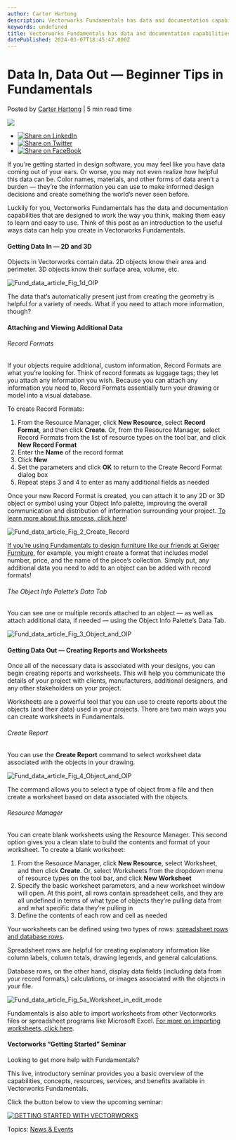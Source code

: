 ```yaml
---
author: Carter Hartong
description: Vectorworks Fundamentals has data and documentation capabilities that are designed to work the way you think. 
keywords: undefined
title: Vectorworks Fundamentals has data and documentation capabilities that are designed to work the way you think.  
datePublished: 2024-03-07T18:45:47.000Z
---
```

  

# Data In, Data Out — Beginner Tips in Fundamentals

 Posted by [Carter Hartong](https://blog.vectorworks.net/author/carter-hartong) | 5 min read time 

![](https://blog.vectorworks.net/hubfs/Blog%20Images/230310_FUND%20Data/blog-1440x800_FUND%20Data.png) 

* [![Share on LinkedIn](https://2659751.fs1.hubspotusercontent-na1.net/hubfs/2659751/michaelDemo/share-LI.png)](http://www.linkedin.com/shareArticle?mini=true&url=https%3A%2F%2Fblog.vectorworks.net%2Flimitless-data-driven-designs-in-vectorworks-fundamentals)
* [![Share on Twitter](https://2659751.fs1.hubspotusercontent-na1.net/hubfs/2659751/michaelDemo/share-TW.png)](https://www.twitter.com/share?text=Data%20In,%20Data%20Out%20—%20Beginner%20Tips%20in%20Fundamentals&url=https%3A%2F%2Fblog.vectorworks.net%2Flimitless-data-driven-designs-in-vectorworks-fundamentals&via=PMGTweets)
* [![Share on FaceBook](https://2659751.fs1.hubspotusercontent-na1.net/hubfs/2659751/michaelDemo/share-FB.png)](https://www.facebook.com/sharer/sharer.php?u=https%3A%2F%2Fblog.vectorworks.net%2Flimitless-data-driven-designs-in-vectorworks-fundamentals)

If you’re getting started in design software, you may feel like you have data coming out of your ears. Or worse, you may not even realize how helpful this data can be. Color names, materials, and other forms of data aren’t a burden — they’re the information you can use to make informed design decisions and create something the world’s never seen before.

Luckily for you, Vectorworks Fundamentals has the data and documentation capabilities that are designed to work the way you think, making them easy to learn and easy to use. Think of this post as an introduction to the useful ways data can help you create in Vectorworks Fundamentals.

#### Getting Data In — 2D and 3D

Objects in Vectorworks contain data. 2D objects know their area and perimeter. 3D objects know their surface area, volume, etc.

![Fund_data_article_Fig_1d_OIP](https://blog.vectorworks.net/hs-fs/hubfs/Blog%20Images/230310_FUND%20Data/Fund_data_article_Fig_1d_OIP.png?width=381&height=540&name=Fund_data_article_Fig_1d_OIP.png)

The data that’s automatically present just from creating the geometry is helpful for a variety of needs. What if you need to attach more information, though?

#### Attaching and Viewing Additional Data

###### Record Formats

If your objects require additional, custom information, Record Formats are what you’re looking for. Think of record formats as luggage tags; they let you attach any information you wish. Because you can attach any information you need to, Record Formats essentially turn your drawing or model into a visual database.

To create Record Formats:

1. From the Resource Manager, click **New Resource**, select **Record Format**, and then click **Create**. Or, from the Resource Manager, select Record Formats from the list of resource types on the tool bar, and click **New Record Format**
2. Enter the **Name** of the record format
3. Click **New**
4. Set the parameters and click **OK** to return to the Create Record Format dialog box
5. Repeat steps 3 and 4 to enter as many additional fields as needed

Once your new Record Format is created, you can attach it to any 2D or 3D object or symbol using your Object Info palette, improving the overall communication and distribution of information surrounding your project. [To learn more about this process, click here](https://app-help.vectorworks.net/2023/eng/VW2023%5FGuide/RecordsSchedules/Attaching%5Frecord%5Fformats%5Fto%5Fsymbols%5Fobjects%5Fand%5Fmaterials.htm)!

![Fund_data_article_Fig_2_Create_Record](https://blog.vectorworks.net/hs-fs/hubfs/Blog%20Images/230310_FUND%20Data/Fund_data_article_Fig_2_Create_Record.png?width=1440&height=751&name=Fund_data_article_Fig_2_Create_Record.png)

[If you’re using Fundamentals to design furniture like our friends at Geiger Furniture](https://www.vectorworks.net/customer-showcase/geiger-furniture-masters-of-vectorworks-fundamentals), for example, you might create a format that includes model number, price, and the name of the piece’s collection. Simply put, any additional data you need to add to an object can be added with record formats!

###### The Object Info Palette’s Data Tab

You can see one or multiple records attached to an object — as well as attach additional data, if needed — using the Object Info Palette’s Data Tab.

![Fund_data_article_Fig_3_Object_and_OIP](https://blog.vectorworks.net/hs-fs/hubfs/Blog%20Images/230310_FUND%20Data/Fund_data_article_Fig_3_Object_and_OIP.png?width=1440&height=963&name=Fund_data_article_Fig_3_Object_and_OIP.png)

#### Getting Data Out — Creating Reports and Worksheets

Once all of the necessary data is associated with your designs, you can begin creating reports and worksheets. This will help you communicate the details of your project with clients, manufacturers, additional designers, and any other stakeholders on your project.

Worksheets are a powerful tool that you can use to create reports about the objects (and their data) used in your projects. There are two main ways you can create worksheets in Fundamentals. 

###### Create Report

You can use the **Create Report** command to select worksheet data associated with the objects in your drawing. 

![Fund_data_article_Fig_4_Object_and_OIP](https://blog.vectorworks.net/hs-fs/hubfs/Blog%20Images/230310_FUND%20Data/Fund_data_article_Fig_4_Object_and_OIP.png?width=1440&height=918&name=Fund_data_article_Fig_4_Object_and_OIP.png)

The command allows you to select a type of object from a file and then create a worksheet based on data associated with the objects.

###### Resource Manager

You can create blank worksheets using the Resource Manager. This second option gives you a clean slate to build the contents and format of your worksheet. To create a blank worksheet:

1. From the Resource Manager, click **New Resource**, select Worksheet, and then click **Create**. Or, select Worksheets from the dropdown menu of resource types on the tool bar, and click **New Worksheet**
2. Specify the basic worksheet parameters, and a new worksheet window will open. At this point, all rows contain spreadsheet cells, and they are all undefined in terms of what type of objects they’re pulling data from and what specific data they’re pulling in
3. Define the contents of each row and cell as needed

Your worksheets can be defined using two types of rows: [spreadsheet rows and database rows](https://app-help.vectorworks.net/2023/eng/VW2023%5FGuide/Worksheets/Defining%5Fworksheet%5Frows.htm#TOC%5FDatabase%5Frows.).

Spreadsheet rows are helpful for creating explanatory information like column labels, column totals, drawing legends, and general calculations.

Database rows, on the other hand, display data fields (including data from your record formats,) calculations, or images associated with the objects in your file.

![Fund_data_article_Fig_5a_Worksheet_in_edit_mode](https://blog.vectorworks.net/hs-fs/hubfs/Blog%20Images/230310_FUND%20Data/Fund_data_article_Fig_5a_Worksheet_in_edit_mode.png?width=1354&height=528&name=Fund_data_article_Fig_5a_Worksheet_in_edit_mode.png)

Fundamentals is also able to import worksheets from other Vectorworks files or spreadsheet programs like Microsoft Excel. [For more on importing worksheets, click here](https://app-help.vectorworks.net/2023/eng/VW2023%5FGuide/Worksheets/Importing%5Fworksheets.htm#h).

#### Vectorworks “Getting Started” Seminar

Looking to get more help with Fundamentals?

This live, introductory seminar provides you a basic overview of the capabilities, concepts, resources, services, and benefits available in Vectorworks Fundamentals.

Click the button below to view the upcoming seminar:

[![GETTING STARTED WITH VECTORWORKS](https://no-cache.hubspot.com/cta/default/3018241/f7b8bc5b-ac15-46f6-ab19-32789e6168d8.png)](https://cta-redirect.hubspot.com/cta/redirect/3018241/f7b8bc5b-ac15-46f6-ab19-32789e6168d8) 

 Topics: [News & Events](https://blog.vectorworks.net/topic/news-events) 

  